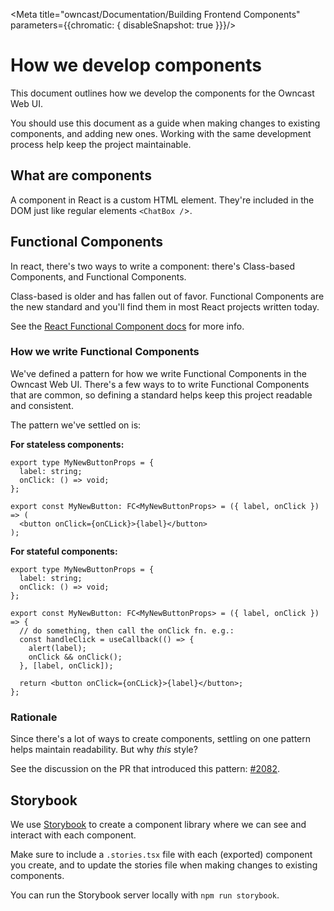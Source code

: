 
<Meta title="owncast/Documentation/Building Frontend Components" parameters={{chromatic: { disableSnapshot: true }}}/>

# How we develop components

This document outlines how we develop the components for the Owncast Web UI.

You should use this document as a guide when making changes to existing components, and adding new ones.
Working with the same development process help keep the project maintainable.

## What are components

A component in React is a custom HTML element. They're included in the DOM just like regular elements `<ChatBox /`>.

## Functional Components

In react, there's two ways to write a component: there's Class-based Components, and Functional Components.

Class-based is older and has fallen out of favor.
Functional Components are the new standard and you'll find them in most React projects written today.

See the [React Functional Component docs](https://reactjs.org/docs/components-and-props.html) for more info.

### How we write Functional Components

We've defined a pattern for how we write Functional Components in the Owncast Web UI.
There's a few ways to to write Functional Components that are common, so defining a standard helps keep this project readable and consistent.

The pattern we've settled on is:

**For stateless components:**

```tsx
export type MyNewButtonProps = {
  label: string;
  onClick: () => void;
};

export const MyNewButton: FC<MyNewButtonProps> = ({ label, onClick }) => (
  <button onClick={onCLick}>{label}</button>
);
```

**For stateful components:**

```tsx
export type MyNewButtonProps = {
  label: string;
  onClick: () => void;
};

export const MyNewButton: FC<MyNewButtonProps> = ({ label, onClick }) => {
  // do something, then call the onClick fn. e.g.:
  const handleClick = useCallback(() => {
    alert(label);
    onClick && onClick();
  }, [label, onClick]);

  return <button onClick={onCLick}>{label}</button>;
};
```

### Rationale

Since there's a lot of ways to create components, settling on one pattern helps maintain readability.
But why _this_ style?

See the discussion on the PR that introduced this pattern: [#2082](https://github.com/owncast/owncast/pull/2082).

## Storybook

We use [Storybook](https://storybook.js.org/) to create a component library where we can see and interact with each component.

Make sure to include a `.stories.tsx` file with each (exported) component you create, and to update the stories file when making changes to existing components.

You can run the Storybook server locally with `npm run storybook`.

